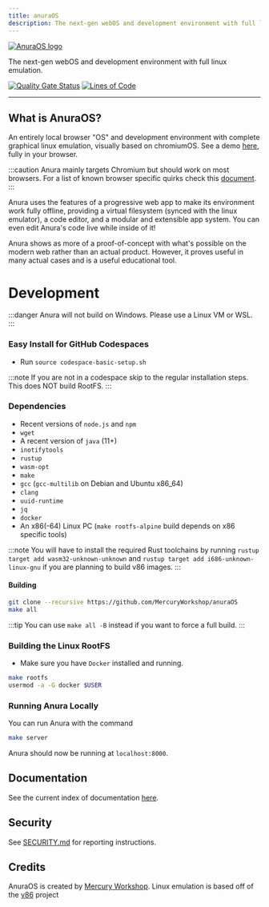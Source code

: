 ```yaml
---
title: anuraOS
description: The next-gen webOS and development environment with full linux emulation
---
```


[![AnuraOS logo](https://raw.githubusercontent.com/MercuryWorkshop/anuraOS/main/assets/logo_dark.png)](https://github.com/MercuryWorkshop/anuraOS)

The next-gen webOS and development environment with full linux emulation.

[![Quality Gate Status](https://sonarcloud.io/api/project_badges/measure?project=MercuryWorkshop_anuraOS&metric=alert_status)](https://sonarcloud.io/summary/new_code?id=MercuryWorkshop_anuraOS)
[![Lines of Code](https://sonarcloud.io/api/project_badges/measure?project=MercuryWorkshop_anuraOS&metric=ncloc)](https://sonarcloud.io/summary/new_code?id=MercuryWorkshop_anuraOS)

---

## What is AnuraOS?

An entirely local browser "OS" and development environment with complete graphical linux emulation, visually based on chromiumOS. See a demo [here](https://anura.pro), fully in your browser.

:::caution
Anura mainly targets Chromium but should work on most browsers. For a list of known browser specific quirks check this [document](https://github.com/MercuryWorkshop/anuraOS/blob/main/BrowserQuirks.md).
:::

Anura uses the features of a progressive web app to make its environment work fully offline, providing a virtual filesystem (synced with the linux emulator), a code editor, and a modular and extensible app system. You can even edit Anura's code live while inside of it!

Anura shows as more of a proof-of-concept with what's possible on the modern web rather than an actual product. However, it proves useful in many actual cases and is a useful educational tool.

# Development

:::danger
Anura will not build on Windows. Please use a Linux VM or WSL.
:::

### Easy Install for GitHub Codespaces

-   Run `source codespace-basic-setup.sh`

:::note
If you are not in a codespace skip to the regular installation steps.
This does NOT build RootFS.
:::

### Dependencies

-   Recent versions of `node.js` and `npm`
-   `wget`
-   A recent version of `java` (11+)
-   `inotifytools`
-   `rustup`
-   `wasm-opt`
-   `make`
-   `gcc` (`gcc-multilib` on Debian and Ubuntu x86_64)
-   `clang`
-   `uuid-runtime`
-   `jq`
-   `docker`
-   An x86(-64) Linux PC (`make rootfs-alpine` build depends on x86 specific tools)

:::note
You will have to install the required Rust toolchains by running `rustup target add wasm32-unknown-unknown` and `rustup target add i686-unknown-linux-gnu` if you are planning to build v86 images.
:::

#### Building

```bash
git clone --recursive https://github.com/MercuryWorkshop/anuraOS
make all
```

:::tip
You can use `make all -B` instead if you want to force a full build.
:::

### Building the Linux RootFS

-   Make sure you have `Docker` installed and running.

```bash
make rootfs
usermod -a -G docker $USER
```

### Running Anura Locally

You can run Anura with the command

```bash
make server
```

Anura should now be running at `localhost:8000`.

## Documentation

See the current index of documentation [here](https://github.com/MercuryWorkshop/anuraOS/blob/main/documentation/README.md).

## Security

See [SECURITY.md](https://github.com/MercuryWorkshop/anuraOS/blob/main/SECURITY.md) for reporting instructions.

## Credits

AnuraOS is created by [Mercury Workshop](https://mercurywork.shop). Linux emulation is based off of the [v86](https://github.com/copy/v86) project
